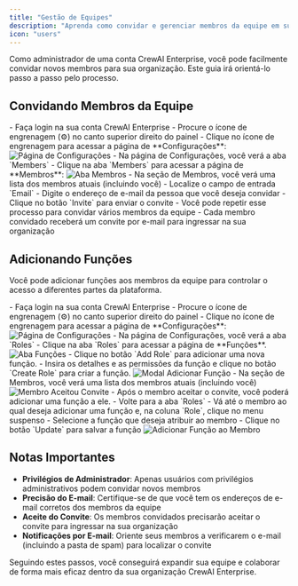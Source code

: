 ```yaml
---
title: "Gestão de Equipes"
description: "Aprenda como convidar e gerenciar membros da equipe em sua organização CrewAI Enterprise"
icon: "users"
---
```


Como administrador de uma conta CrewAI Enterprise, você pode facilmente convidar novos membros para sua organização. Este guia irá orientá-lo passo a passo pelo processo.

## Convidando Membros da Equipe

<Steps>
    <Step title="Acesse a Página de Configurações">
        - Faça login na sua conta CrewAI Enterprise
        - Procure o ícone de engrenagem (⚙️) no canto superior direito do painel
        - Clique no ícone de engrenagem para acessar a página de **Configurações**:
            <Frame>
                <img src="/images/enterprise/settings-page.png" alt="Página de Configurações" />
            </Frame>
    </Step>
    <Step title="Navegue até a Seção de Membros">
        - Na página de Configurações, você verá a aba `Members`
        - Clique na aba `Members` para acessar a página de **Membros**:
            <Frame>
                <img src="/images/enterprise/members-tab.png" alt="Aba Membros" />
            </Frame>
    </Step>
    <Step title="Convidar Novos Membros">
        - Na seção de Membros, você verá uma lista dos membros atuais (incluindo você)
        - Localize o campo de entrada `Email`
        - Digite o endereço de e-mail da pessoa que você deseja convidar
        - Clique no botão `Invite` para enviar o convite
    </Step>
    <Step title="Repita Conforme Necessário">
        - Você pode repetir esse processo para convidar vários membros da equipe
        - Cada membro convidado receberá um convite por e-mail para ingressar na sua organização
    </Step>
</Steps>

## Adicionando Funções

Você pode adicionar funções aos membros da equipe para controlar o acesso a diferentes partes da plataforma.

<Steps>
    <Step title="Acesse a Página de Configurações">
        - Faça login na sua conta CrewAI Enterprise
        - Procure o ícone de engrenagem (⚙️) no canto superior direito do painel
        - Clique no ícone de engrenagem para acessar a página de **Configurações**:
            <Frame>
                <img src="/images/enterprise/settings-page.png" alt="Página de Configurações" />
            </Frame>
    </Step>
    <Step title="Navegue até a Seção de Funções">
        - Na página de Configurações, você verá a aba `Roles`
        - Clique na aba `Roles` para acessar a página de **Funções**.
            <Frame>
                <img src="/images/enterprise/roles-tab.png" alt="Aba Funções" />
            </Frame>
        - Clique no botão `Add Role` para adicionar uma nova função.
        - Insira os detalhes e as permissões da função e clique no botão `Create Role` para criar a função.
            <Frame>
                <img src="/images/enterprise/add-role-modal.png" alt="Modal Adicionar Função" />
            </Frame>
    </Step>
    <Step title="Adicionar Funções aos Membros">
        - Na seção de Membros, você verá uma lista dos membros atuais (incluindo você)
           <Frame>
                <img src="/images/enterprise/member-accepted-invitation.png" alt="Membro Aceitou Convite" />
           </Frame>
        - Após o membro aceitar o convite, você poderá adicionar uma função a ele.
        - Volte para a aba `Roles`
        - Vá até o membro ao qual deseja adicionar uma função e, na coluna `Role`, clique no menu suspenso
        - Selecione a função que deseja atribuir ao membro
        - Clique no botão `Update` para salvar a função
            <Frame>
                <img src="/images/enterprise/assign-role.png" alt="Adicionar Função ao Membro" />
            </Frame>
    </Step>
</Steps>

## Notas Importantes

- **Privilégios de Administrador**: Apenas usuários com privilégios administrativos podem convidar novos membros
- **Precisão do E-mail**: Certifique-se de que você tem os endereços de e-mail corretos dos membros da equipe
- **Aceite do Convite**: Os membros convidados precisarão aceitar o convite para ingressar na sua organização
- **Notificações por E-mail**: Oriente seus membros a verificarem o e-mail (incluindo a pasta de spam) para localizar o convite

Seguindo estes passos, você conseguirá expandir sua equipe e colaborar de forma mais eficaz dentro da sua organização CrewAI Enterprise.